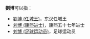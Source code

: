 '''劉博'''可以指：
* [[劉博_(任城王)|劉博 (任城王)]]，东汉任城王
* [[刘博_(康熙进士)|刘博 (康熙进士)]]，康熙五十七年进士
* [[刘博_(足球运动员)|刘博 (足球运动员)]]，足球运动员
{{Disambiguation|B|Cat=二字劉姓人名消歧義}}